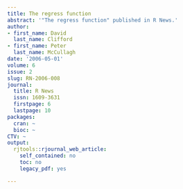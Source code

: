 ```yaml
---
title: The regress function
abstract: '"The regress function" published in R News.'
author:
- first_name: David
  last_name: Clifford
- first_name: Peter
  last_name: McCullagh
date: '2006-05-01'
volume: 6
issue: 2
slug: RN-2006-008
journal:
  title: R News
  issn: 1609-3631
  firstpage: 6
  lastpage: 10
packages:
  cran: ~
  bioc: ~
CTV: ~
output:
  rjtools::rjournal_web_article:
    self_contained: no
    toc: no
    legacy_pdf: yes

---
```

